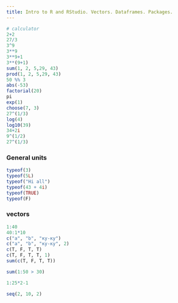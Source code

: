 ```yaml
---
title: Intro to R and RStudio. Vectors. Dataframes. Packages.
---
```

```r
# calculator
2+2
27/3
3^9
3**9
3**9+1
3**(9+1)
sum(1, 2, 5,29, 43)
prod(1, 2, 5,29, 43)
50 %% 3
abs(-53)
factorial(20)
pi
exp(1)
choose(7, 3)
27^(1/3)
log(4)
log10(39)
34+2i
9^(1/2)
27^(1/3)
```

### General units
```r
typeof(3)
typeof(5L)
typeof("Hi all")
typeof(43 + 4i)
typeof(TRUE)
typeof(F)
```

### vectors
```r
1:40
40:1*10
c("a", "b", "ку-ку")
c("a", "b", "ку-ку", 2)
c(T, F, T, T)
c(T, F, T, T, 1)
sum(c(T, F, T, T))

sum(1:50 > 30)

1:25*2-1

seq(2, 10, 2)
```

